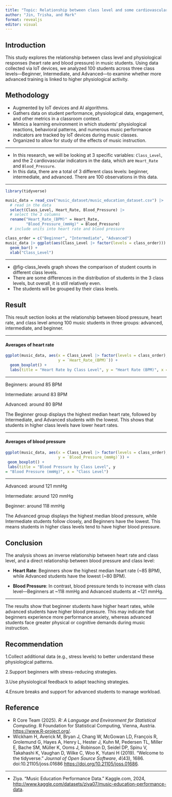 ```yaml
---
title: "Topic: Relationship between class level and some cardiovascular indicators of music students."
author: "Jin, Trisha, and Mark"
format: revealjs
editor: visual
---
```


## Introduction

This study explores the relationship between class level and physiological responses (heart rate and blood pressure) in music students. Using data collected via IoT devices, we analyzed 100 students across three class levels—Beginner, Intermediate, and Advanced—to examine whether more advanced training is linked to higher physiological activity.

## Methodology {#sec-methodology}

- Augmented by IoT devices and AI algorithms.
- Gathers data on student performance, physiological data, engagement, and other metrics in a classroom context.
- Mimics a learning environment in which students' physiological reactions, behavioral patterns, and numerous music performance indicators are tracked by IoT devices during music classes.
- Organized to allow for study of the effects of music instruction.

------------------------------------------------------------------------

- In this research, we will be looking at 3 specific variables: `Class_Level`, and the 2 cardiovascular indicators in the data, which are `Heart_Rate` and `Blood_Pressure`.
- In this data, there are a total of 3 different class levels: beginner, intermediate, and advanced. There are 100 observations in this data.

------------------------------------------------------------------------

```r
library(tidyverse)

music_data = read_csv("music_dataset/music_education_dataset.csv") |>
  # read in the data
  select(Class_Level, Heart_Rate, Blood_Pressure) |>
  # select the 3 columns
  rename("Heart_Rate_(BPM)" = Heart_Rate,
         "Blood_Pressure_(mmHg)" = Blood_Pressure)
  # include units into heart rate and blood pressure
```

```r
class_order = c("Beginner", "Intermediate", "Advanced")
music_data |> ggplot(aes(Class_Level |> factor(levels = class_order))) +
  geom_bar() +
  xlab("Class_Level")
```

------------------------------------------------------------------------

- @fig-class_levels graph shows the comparison of student counts in different class levels.
- There are some differences in the distribution of students in the 3 class levels, but overall, it is still relatively even.
- The students will be grouped by their class levels.

## Result

This result section looks at the relationship between blood pressure, heart rate, and class level among 100 music students in three groups: advanced, intermediate, and beginner.

------------------------------------------------------------------------

#### Averages of heart rate

```r
ggplot(music_data, aes(x = Class_Level |> factor(levels = class_order),
                       y = `Heart_Rate_(BPM)`)) + 
  geom_boxplot() + 
  labs(title = "Heart Rate by Class Level", y = "Heart Rate (BPM)", x = "Class Level")
```

---

Beginners: around 85 BPM

Intermediate: around 83 BPM

Advanced: around 80 BPM

The Beginner group displays the highest median heart rate, followed by Intermediate, and Advanced students with the lowest. This shows that students in higher class levels have lower heart rates.

------------------------------------------------------------------------

#### Averages of blood pressure

```r
ggplot(music_data, aes(x = Class_Level |> factor(levels = class_order),
                       y = `Blood_Pressure_(mmHg)`)) +
 geom_boxplot() +
 labs(title = "Blood Pressure by Class Level", y
= "Blood Pressure (mmHg)", x = "Class Level")
```

---

Advanced: around 121 mmHg

Intermediate: around 120 mmHg

Beginner: around 118 mmHg

The Advanced group displays the highest median blood pressure, while Intermediate students follow closely, and Beginners have the lowest. This means students in higher class levels tend to have higher blood pressure.

## Conclusion

The analysis shows an inverse relationship between heart rate and class level, and a direct relationship between blood pressure and class level:

-   **Heart Rate**: Beginners show the highest median heart rate (\~85 BPM), while Advanced students have the lowest (\~80 BPM). 

-   **Blood Pressure**: In contrast, blood pressure tends to increase with class level—Beginners at \~118 mmHg and Advanced students at \~121 mmHg. 

------------------------------------------------------------------------

The results show that beginner students have higher heart rates, while advanced students have higher blood pressure. This may indicate that beginners experience more performance anxiety, whereas advanced students face greater physical or cognitive demands during music instruction.

## Recommendation

1.Collect additional data (e.g., stress levels) to better understand these physiological patterns.

2.Support beginners with stress-reducing strategies.

3.Use physiological feedback to adapt teaching strategies.

4.Ensure breaks and support for advanced students to manage workload.

## Reference

-   R Core Team (2025). *R: A Language and Environment for Statistical Computing*. R Foundation for Statistical Computing, Vienna, Austria. <https://www.R-project.org/>.
-   Wickham H, Averick M, Bryan J, Chang W, McGowan LD, François R, Grolemund G, Hayes A, Henry L, Hester J, Kuhn M, Pedersen TL, Miller E, Bache SM, Müller K, Ooms J, Robinson D, Seidel DP, Spinu V, Takahashi K, Vaughan D, Wilke C, Woo K, Yutani H (2019). “Welcome to the tidyverse.” *Journal of Open Source Software*, *4*(43), 1686. doi:10.21105/joss.01686 <https://doi.org/10.21105/joss.01686>.

------------------------------------------------------------------------

-   Ziya. “Music Education Performance Data.” Kaggle.com, 2024, <http://www.kaggle.com/datasets/ziya07/music-education-performance-data>.
